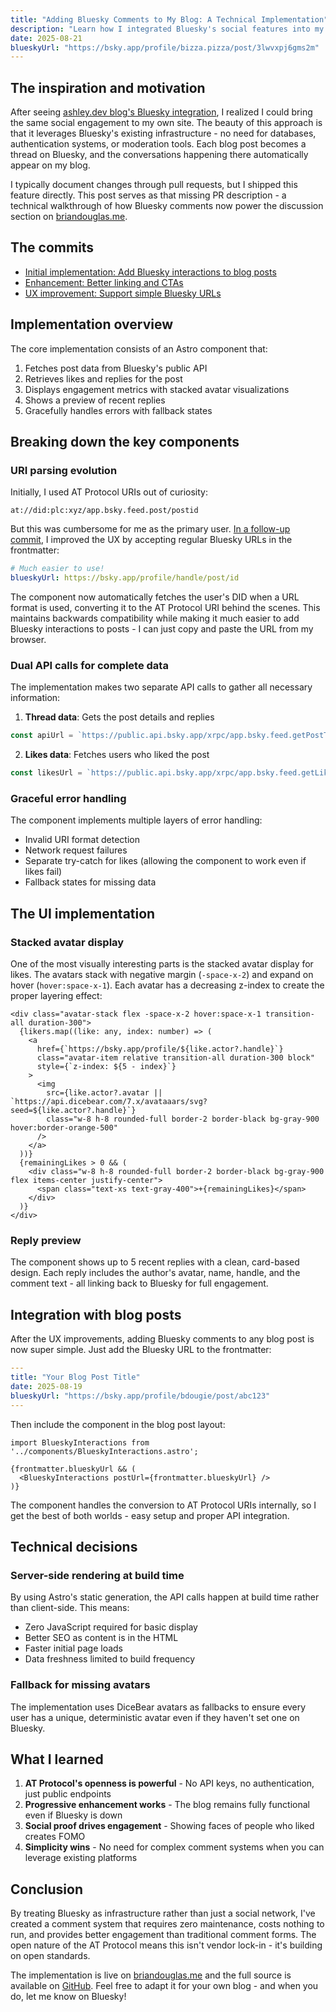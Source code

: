 ```yaml
---
title: "Adding Bluesky Comments to My Blog: A Technical Implementation"
description: "Learn how I integrated Bluesky's social features into my blog, creating a zero-maintenance comment system using the AT Protocol's open APIs. This technical walkthrough covers the implementation details, UI design decisions, and lessons learned from building social engagement without databases or authentication."
date: 2025-08-21
blueskyUrl: "https://bsky.app/profile/bizza.pizza/post/3lwvxpj6gms2m"
---
```



## The inspiration and motivation

After seeing [ashley.dev blog's Bluesky integration](https://ashley.dev/posts/the-quiet-season/), I realized I could bring the same social engagement to my own site. The beauty of this approach is that it leverages Bluesky's existing infrastructure - no need for databases, authentication systems, or moderation tools. Each blog post becomes a thread on Bluesky, and the conversations happening there automatically appear on my blog.

I typically document changes through pull requests, but I shipped this feature directly. This post serves as that missing PR description - a technical walkthrough of how Bluesky comments now power the discussion section on [briandouglas.me](https://briandouglas.me).

## The commits

- [Initial implementation: Add Bluesky interactions to blog posts](https://github.com/bdougie/briandouglas.me/commit/ea9adcbf8cb161bcf96ea4f65206632c72bc4dc3)
- [Enhancement: Better linking and CTAs](https://github.com/bdougie/briandouglas.me/commit/cd8bd01017e63faf1b80ac134ff40a654756f6d9)
- [UX improvement: Support simple Bluesky URLs](https://github.com/bdougie/briandouglas.me/commit/f14d80164f472756f2e5d99bc38098538aa12990)

## Implementation overview

The core implementation consists of an Astro component that:
1. Fetches post data from Bluesky's public API
2. Retrieves likes and replies for the post
3. Displays engagement metrics with stacked avatar visualizations
4. Shows a preview of recent replies
5. Gracefully handles errors with fallback states

## Breaking down the key components

### URI parsing evolution

Initially, I used AT Protocol URIs out of curiosity:
```
at://did:plc:xyz/app.bsky.feed.post/postid
```

But this was cumbersome for me as the primary user. [In a follow-up commit](https://github.com/bdougie/briandouglas.me/commit/f14d80164f472756f2e5d99bc38098538aa12990), I improved the UX by accepting regular Bluesky URLs in the frontmatter:

```yaml
# Much easier to use!
blueskyUrl: https://bsky.app/profile/handle/post/id
```

The component now automatically fetches the user's DID when a URL format is used, converting it to the AT Protocol URI behind the scenes. This maintains backwards compatibility while making it much easier to add Bluesky interactions to posts - I can just copy and paste the URL from my browser.

### Dual API calls for complete data

The implementation makes two separate API calls to gather all necessary information:

1. **Thread data**: Gets the post details and replies
```javascript
const apiUrl = `https://public.api.bsky.app/xrpc/app.bsky.feed.getPostThread?uri=${encodeURIComponent(postUri)}&depth=1`;
```

2. **Likes data**: Fetches users who liked the post
```javascript
const likesUrl = `https://public.api.bsky.app/xrpc/app.bsky.feed.getLikes?uri=${encodeURIComponent(postUri)}&limit=10`;
```

### Graceful error handling

The component implements multiple layers of error handling:
- Invalid URI format detection
- Network request failures
- Separate try-catch for likes (allowing the component to work even if likes fail)
- Fallback states for missing data

## The UI implementation

### Stacked avatar display

One of the most visually interesting parts is the stacked avatar display for likes. The avatars stack with negative margin (`-space-x-2`) and expand on hover (`hover:space-x-1`). Each avatar has a decreasing z-index to create the proper layering effect:

<OptimizedImage src="https://res.cloudinary.com/bdougie/image/upload/f_auto,q_auto/blog/stacked-avatars.gif" alt="stacked avatars" />

```astro
<div class="avatar-stack flex -space-x-2 hover:space-x-1 transition-all duration-300">
  {likers.map((like: any, index: number) => (
    <a
      href={`https://bsky.app/profile/${like.actor?.handle}`}
      class="avatar-item relative transition-all duration-300 block"
      style={`z-index: ${5 - index}`}
    >
      <img
        src={like.actor?.avatar || `https://api.dicebear.com/7.x/avataaars/svg?seed=${like.actor?.handle}`}
        class="w-8 h-8 rounded-full border-2 border-black bg-gray-900 hover:border-orange-500"
      />
    </a>
  ))}
  {remainingLikes > 0 && (
    <div class="w-8 h-8 rounded-full border-2 border-black bg-gray-900 flex items-center justify-center">
      <span class="text-xs text-gray-400">+{remainingLikes}</span>
    </div>
  )}
</div>
```

### Reply preview

The component shows up to 5 recent replies with a clean, card-based design. Each reply includes the author's avatar, name, handle, and the comment text - all linking back to Bluesky for full engagement.

## Integration with blog posts

After the UX improvements, adding Bluesky comments to any blog post is now super simple. Just add the Bluesky URL to the frontmatter:

```yaml
---
title: "Your Blog Post Title"
date: 2025-08-19
blueskyUrl: "https://bsky.app/profile/bdougie/post/abc123"
---
```

Then include the component in the blog post layout:

```astro
import BlueskyInteractions from '../components/BlueskyInteractions.astro';

{frontmatter.blueskyUrl && (
  <BlueskyInteractions postUrl={frontmatter.blueskyUrl} />
)}
```

The component handles the conversion to AT Protocol URIs internally, so I get the best of both worlds - easy setup and proper API integration.

## Technical decisions

### Server-side rendering at build time

By using Astro's static generation, the API calls happen at build time rather than client-side. This means:
- Zero JavaScript required for basic display
- Better SEO as content is in the HTML
- Faster initial page loads
- Data freshness limited to build frequency

### Fallback for missing avatars

The implementation uses DiceBear avatars as fallbacks to ensure every user has a unique, deterministic avatar even if they haven't set one on Bluesky.

## What I learned

1. **AT Protocol's openness is powerful** - No API keys, no authentication, just public endpoints
2. **Progressive enhancement works** - The blog remains fully functional even if Bluesky is down
3. **Social proof drives engagement** - Showing faces of people who liked creates FOMO
4. **Simplicity wins** - No need for complex comment systems when you can leverage existing platforms

## Conclusion

By treating Bluesky as infrastructure rather than just a social network, I've created a comment system that requires zero maintenance, costs nothing to run, and provides better engagement than traditional comment forms. The open nature of the AT Protocol means this isn't vendor lock-in - it's building on open standards.

The implementation is live on [briandouglas.me](https://briandouglas.me) and the full source is available on [GitHub](https://github.com/bdougie/briandouglas.me). Feel free to adapt it for your own blog - and when you do, let me know on Bluesky!
